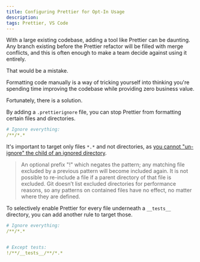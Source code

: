 ```yaml
---
title: Configuring Prettier for Opt-In Usage
description:
tags: Prettier, VS Code
---
```


With a large existing codebase, adding a tool like Prettier can be daunting. Any branch existing before the Prettier refactor will be filled with merge conflicts, and this is often enough to make a team decide against using it entirely.

That would be a mistake.

Formatting code manually is a way of tricking yourself into thinking you're spending time improving the codebase while providing zero business value.

Fortunately, there is a solution.

By adding a `.prettierignore` file, you can stop Prettier from formatting certain files and directories.

```yml
# Ignore everything:
/**/*.*
```

It's important to target only files `*.*` and not directories, as [you cannot "un-ignore" the child of an ignored directory](https://git-scm.com/docs/gitignore#_pattern_format).

> An optional prefix "!" which negates the pattern; any matching file excluded by a previous pattern will become included again. It is not possible to re-include a file if a parent directory of that file is excluded. Git doesn’t list excluded directories for performance reasons, so any patterns on contained files have no effect, no matter where they are defined.

To selectively enable Prettier for every file underneath a `__tests__` directory, you can add another rule to target those.

```yml
# Ignore everything:
/**/*.*


# Except tests:
!/**/__tests__/**/*.*
```
